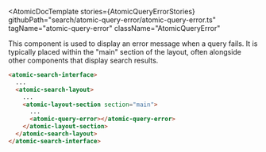

<Meta of={AtomicQueryErrorStories} />

<AtomicDocTemplate
  stories={AtomicQueryErrorStories}
  githubPath="search/atomic-query-error/atomic-query-error.ts"
  tagName="atomic-query-error"
  className="AtomicQueryError"
>

This component is used to display an error message when a query fails. It is typically placed within the "main" section of the layout, often alongside other components that display search results.

```html
<atomic-search-interface>
  ...
  <atomic-search-layout>
    ...
    <atomic-layout-section section="main">
      ...
      <atomic-query-error></atomic-query-error>
    </atomic-layout-section>
  </atomic-search-layout>
</atomic-search-interface>
```

</AtomicDocTemplate>
